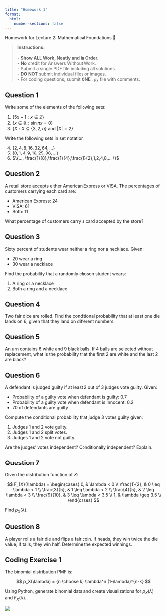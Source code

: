 ```yaml
---
title: "Homework 1"
format:
  html:
    number-sections: false
---
```


::: {.callout-note appearance="simple" icon=false}
Homework for Lecture 2: Mathematical Foundations 📝
:::

> **Instructions:** <br> 
> <br>
> - **Show ALL Work, Neatly and in Order.** <br>
> - **No** credit for Answers Without Work. <br>
> - Submit a single PDF file including all solutions. <br>
> - **DO NOT** submit individual files or images. <br>
> - For coding questions, submit **ONE** `.py` file with comments. <br>

## Question 1
Write some of the elements of the following sets:

1. $\{ 5x-1: x \in \mathbb{Z} \}$
2. $\{ x \in \mathbb{R}: \sin \pi x = 0 \}$
3. $\{X : X \subseteq \{3,2,a\} \text{ and } |X|=2 \}$

Write the following sets in set notation:

4. $\{ 2, 4, 8, 16, 32, 64, ...\}$
5. $\{0,1,4,9,16,25,36, ...\}$
6. $\{..., \frac{1}{8},\frac{1}{4},\frac{1}{2},1,2,4,8,... \}$

## Question 2
A retail store accepts either American Express or VISA. The percentages of customers carrying each card are: <br> 

- American Express: $24%$
- VISA: $61%$
- Both: $11%$

What percentage of customers carry a card accepted by the store?

## Question 3
Sixty percent of students wear neither a ring nor a necklace. Given: <br>

- $20%$ wear a ring
- $30%$ wear a necklace

Find the probability that a randomly chosen student wears:

1. A ring or a necklace
2. Both a ring and a necklace

## Question 4
Two fair dice are rolled. Find the conditional probability that at least one die lands on $6$, given that they land on different numbers.

## Question 5
An urn contains $6$ white and $9$ black balls. If $4$ balls are selected without replacement, what is the probability that the first $2$ are white and the last $2$ are black?

## Question 6
A defendant is judged guilty if at least $2$ out of $3$ judges vote guilty. Given: 

- Probability of a guilty vote when defendant is guilty: $0.7$ <br>
- Probability of a guilty vote when defendant is innocent: $0.2$ <br>
- $70%$ of defendants are guilty

Compute the conditional probability that judge $3$ votes guilty given:

1. Judges $1$ and $2$ vote guilty. <br>
2. Judges $1$ and $2$ split votes. <br>
3. Judges $1$ and $2$ vote not guilty.

Are the judges' votes independent? Conditionally independent? Explain.

## Question 7
Given the distribution function of $X$:

$$
F_{X}(\lambda) = 
\begin{cases}
0, & \lambda < 0 \\
\frac{1}{2}, & 0 \leq \lambda < 1 \\
\frac{3}{5}, & 1 \leq \lambda < 2 \\
\frac{4}{5}, & 2 \leq \lambda < 3 \\
\frac{9}{10}, & 3 \leq \lambda < 3.5 \\
1, & \lambda \geq 3.5 \\
\end{cases}
$$


Find $p_X(\lambda)$.

## Question 8
A player rolls a fair die and flips a fair coin. If heads, they win twice the die value; if tails, they win half. Determine the expected winnings.

## Coding Exercise 1
The binomial distribution PMF is:

$$
p_X(\lambda) = {n \choose k} \lambda^n (1-\lambda)^{n-k}
$$

Using Python, generate binomial data and create visualizations for $p_X(\lambda)$ and $F_X(\lambda)$.

[![](https://colab.research.google.com/assets/colab-badge.svg)](https://colab.research.google.com/drive/1aA2D9X1oTxvi1BPl5TqSZ_2rKDOUIIHD?usp=sharing)
